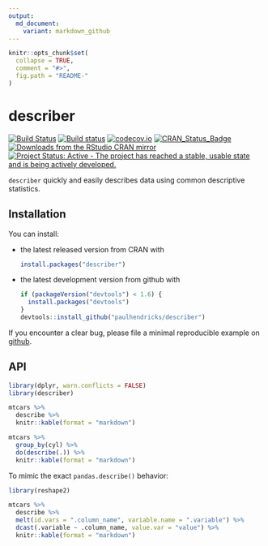 ```yaml
---
output:
  md_document:
    variant: markdown_github
---
```


<!-- README.md is generated from README.Rmd. Please edit that file -->

```r
knitr::opts_chunk$set(
  collapse = TRUE,
  comment = "#>",
  fig.path = "README-"
)
```

# describer

[![Build Status](https://travis-ci.org/paulhendricks/describer.png?branch=master)](https://travis-ci.org/paulhendricks/describer)
[![Build status](https://ci.appveyor.com/api/projects/status/jyh7mh23q1htalww/branch/master?svg=true)](https://ci.appveyor.com/project/paulhendricks/describer/branch/master)
[![codecov.io](http://codecov.io/github/paulhendricks/describer/coverage.svg?branch=master)](http://codecov.io/github/paulhendricks/describer?branch=master)
[![CRAN_Status_Badge](http://www.r-pkg.org/badges/version/describer)](http://cran.r-project.org/package=describer)
[![Downloads from the RStudio CRAN mirror](http://cranlogs.r-pkg.org/badges/describer)](http://cran.rstudio.com/package=describer)
[![Project Status: Active - The project has reached a stable, usable state and is being actively developed.](http://www.repostatus.org/badges/0.1.0/active.svg)](http://www.repostatus.org/#active)

`describer` quickly and easily describes data using common descriptive statistics.

## Installation

You can install:

* the latest released version from CRAN with

    ```R
    install.packages("describer")
    ````

* the latest development version from github with

    ```R
    if (packageVersion("devtools") < 1.6) {
      install.packages("devtools")
    }
    devtools::install_github("paulhendricks/describer")
    ```

If you encounter a clear bug, please file a minimal reproducible example on [github](https://github.com/paulhendricks/describer/issues).

## API

```r
library(dplyr, warn.conflicts = FALSE)
library(describer)

mtcars %>% 
  describe %>% 
  knitr::kable(format = "markdown")

mtcars %>% 
  group_by(cyl) %>% 
  do(describe(.)) %>% 
  knitr::kable(format = "markdown")
```

To mimic the exact `pandas.describe()` behavior:

```r
library(reshape2)

mtcars %>% 
  describe %>% 
  melt(id.vars = ".column_name", variable.name = ".variable") %>% 
  dcast(.variable ~ .column_name, value.var = "value") %>% 
  knitr::kable(format = "markdown")
```

